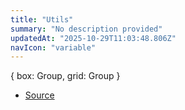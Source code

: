 ```yaml
---
title: "Utils"
summary: "No description provided"
updatedAt: "2025-10-29T11:03:48.806Z"
navIcon: "variable"
---
```



\{
  box: Group,
  grid: Group
}

- [Source](https://github.com/NMMTY/LazyCanvas/blob/e5b83021346e886d435469de8abb93654e0fb45d/packages/lazycanvas/src/helpers/Utlis.ts#L4)